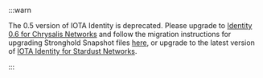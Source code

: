 :::warn

The 0.5 version of IOTA Identity is deprecated. Please upgrade to [Identity 0.6 for Chrysalis Networks](/identity.rs/introduction/) and follow the migration instructions for upgrading Stronghold Snapshot files [here](/identity.rs/tutorials/migrate-stronghold/), or upgrade to the latest version of [IOTA Identity for Stardust Networks](/shimmer/identity.rs/introduction/).

:::
